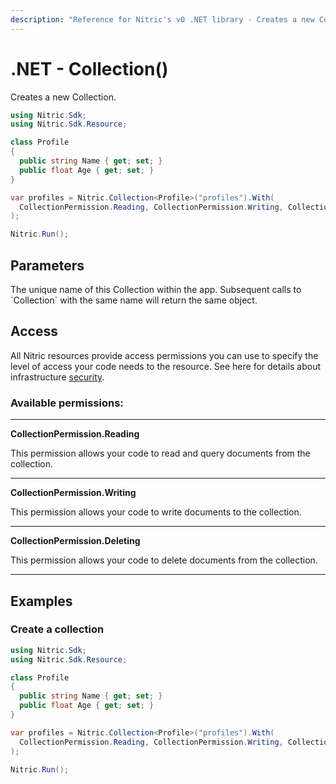 ```yaml
---
description: "Reference for Nitric's v0 .NET library - Creates a new Collection."
---
```


# .NET - Collection()

Creates a new Collection.

```csharp
using Nitric.Sdk;
using Nitric.Sdk.Resource;

class Profile
{
  public string Name { get; set; }
  public float Age { get; set; }
}

var profiles = Nitric.Collection<Profile>("profiles").With(
  CollectionPermission.Reading, CollectionPermission.Writing, CollectionPermission.Deleting
);

Nitric.Run();
```

## Parameters

<Properties>
  <Property name="name" required type="string">
    The unique name of this Collection within the app. Subsequent calls to
    `Collection` with the same name will return the same object.
  </Property>
</Properties>

## Access

All Nitric resources provide access permissions you can use to specify the level of access your code needs to the resource. See here for details about infrastructure [security](/get-started/foundations/infrastructure/security).

### Available permissions:

---

**CollectionPermission.Reading**

This permission allows your code to read and query documents from the collection.

---

**CollectionPermission.Writing**

This permission allows your code to write documents to the collection.

---

**CollectionPermission.Deleting**

This permission allows your code to delete documents from the collection.

---

## Examples

### Create a collection

```csharp
using Nitric.Sdk;
using Nitric.Sdk.Resource;

class Profile
{
  public string Name { get; set; }
  public float Age { get; set; }
}

var profiles = Nitric.Collection<Profile>("profiles").With(
  CollectionPermission.Reading, CollectionPermission.Writing, CollectionPermission.Deleting
);

Nitric.Run();
```
